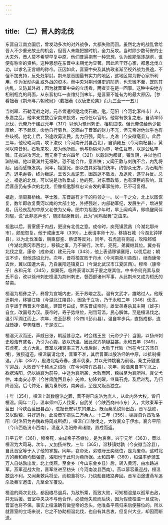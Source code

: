```yaml
---
---
---
```

title: （二）晋人的北伐
---



东晋自江南立国后，曾发动多次的对外战争，大都失败而回。虽然北方的战乱曾给晋人不少重光故土的机会，但晋人未能把握时机，全力反攻。当时除少数苟安的士大夫外，晋人莫不希望早复中原，他们普遍抱有一种思想，认为谁能驱逐胡虏，谁便有称帝的资格，这种思想在东晋中末期尤为显著。因此若干野心家，都思北伐立功，以求名正言顺的称帝。正因如此，晋室中央及其执政者渐至视外战为畏途，不但不加支持，反处处掣肘。荆州是晋国最有实力的地区，这地区常为野心家所利用，作为发动内乱或外战的资本。而中央对荆州疆吏的防范，也无微不至，既防其内乱，又防其外战；因为就晋室中央的立场看，两者实在是一回事。这种中央地方相制相克的局面，从东晋初年一直维持到末年，是晋室不能有为的最大原因。［参看拙著《荆州与六朝政局》（载拙著《汉唐史论集》页九三至一一五）］

当刘曜、石勒混战之时，元帝曾遣祖逖北伐石勒。逖，范阳（今河北涿州市）人，永嘉之乱，他率亲党数百家南来投效，元帝任以官职。他常有恢复之志，自请率师北伐，元帝乃于建武元年（317）以他为豫州刺史，相机进取。但元帝仅给他少数廪给，不予武器，命他自行募兵。这固由于晋室的财力不充，但元帝对他似乎也有些歧视。他北上后，沿途收募流民，势力日强。同年，克谯（今安徽亳县）。此后三年，他经略河南，攻下浚仪（今河南开封县西北），自镇雍丘（今河南杞县），黄河以南皆附。石勒来攻，屡为他所败。他与勒隔河为界，听任互市，以是公私丰赡。正拟进攻河北，而元帝于太兴四年（321）以戴渊为都督，镇淮阴，并以他归渊统辖。他以戴渊并无将略，恐不能合作，意甚怏；又闻王敦与刘隗不合，内乱将起，因而感慨发病。同年，祖逖死，部众由其弟祖约统率，约御众无方，为石勒所迫，退屯寿春，终为叛逆。王敦久蓄逆志，因畏逖不敢发，及逖死，遂举兵反。总之，祖逖的北伐，可以说是功败垂成；他的死，对东晋政局，也有深巨的影响。其后晋虽仍有多次的北伐，但像祖逖那样忠义奋发的军事统帅，已不可复得。

祖逖，清周慕桥绘。字士雅，东晋最有才干的将领之一。以一千之众，北上以图恢复，数年即收复黄河以南的大部土地，外拒强赵，内部勒军纪，发展生产，增进贸易，历经丧乱的中原父老依为父母。图中为祖逖少年时，早上闻鸡声，即唤醒同伴刘琨，说“此非恶声也”，随即起身舞剑，此为“闻鸡起舞”之由来。

祖逖以后，晋室疲于内战，更没有北伐之意。成帝时，庾亮镇武昌（今湖北鄂州市），颇思恢复。他于咸康五年（339），上表请率师十万，移镇石城（今湖北钟祥县），以为北伐准备，朝臣郄鉴、蔡谟等反对。同年，石虎遣将南寇，攻陷邾城（今湖北黄冈市西北），移镇之事，乃不果行。次年，亮死，弟翼继其位。翼亦有北伐之意，康帝（成帝弟）建元元年（343），他上表请移镇襄阳，以伐后赵；朝议不许，但他违诏北行。次年，晋将桓宣败于丹水（今河南淅川县西），继而康帝去世，翼以国遭大丧，乃自襄阳还镇夏口（今湖北武汉市江夏区西）。穆帝（康帝子）永和元年（345），庾翼死，临终表请以其子爰之继其位。中书令何充素与庾氏不合，改以徐州刺史桓温为荆州刺史，督西部诸州军事，从此荆州又成为桓氏的禁脔。

桓温为桓彝之子，彝曾为宣城内史，死于苏峻之乱。温有文武才，雄略过人。他既迁荆州，移镇江陵（今湖北江陵县），因急于立功，乃于永和二年（346）伐汉。自李雄于西晋末年倡乱，建国号曰成，至东晋成帝时，雄堂弟寿杀其主期（雄子）自立，改国号为汉。康帝时，寿子势继位，刑罚苛滥，民心解体，至是桓温伐之。温引军溯江而上，次年，进至彭模（今四川彭山县）。温自率步兵，直指成都，连战皆捷，李势降晋，于是汉亡。

桓温灭汉而还，声威日张，朝廷甚忌之。时会稽王昱（元帝少子）当国，以扬州刺史殷浩有盛名，乃引为心腹，欲以抗温，因此双方猜疑益甚。永和五年（349），石虎死，北方大乱。晋室以褚裒率三万人伐后赵，大败于代陂（当在今江苏沛县境），狼狈退还。桓温屡请北伐，晋室不准，其后晋室以殷浩经略中原，以抵制桓温。八年（352），殷浩北屯寿春，遣军伐秦，并以羌帅姚襄为前驱。秦主苻健遣军迎战，大败晋军于颍水之诫桥（在今河南许昌县）。次年，殷浩亲自率军北上，欲据洛阳，仍以姚襄为前导，中途为襄所袭，大败而回，粮械尽为襄所得。襄父弋仲，本南安赤亭（今甘肃陇西县东）羌帅，初降刘曜，继属石虎，及后赵乱，乃归降晋室。后弋仲死，襄为秦所败，南奔晋，至是又叛晋独立。

十年（354），桓温上疏数殷浩之罪，晋不得已废浩为庶人，从此内外大权，皆归桓温。同年二月，温率师四万人伐秦，自武关（今陕西商州市东）入，大败秦军于蓝田（今陕西蓝田县西），进抵长安以东的灞上。既而秦悉锐师出战，晋军战败，又以缺粮，只好退兵，此役晋军损失二万余人。十二年（356），姚襄自许昌攻洛阳（时洛阳为冉魏故将周成所据），桓温自江陵伐之，大败襄众于伊水，襄奔平阳（今山西临汾市西南）。温遂入洛阳修谒诸陵，置戍而返。

升平五年（361），穆帝死，由成帝子丕继位，是为哀帝。兴宁元年（363），晋以桓温为大司马。次年，又加扬州牧。三年（365），温移镇姑孰（今安徽当涂县），自此晋室等于入了他的掌握。同年，哀帝死，弟琅玡王奕继位，是为废帝。这时北方的秦和燕均趋强盛，洛阳也于此时为燕所据。太和四年（369），桓温率步骑五万人自姑孰出发，北上伐燕，至金乡（今山东金乡县）后，转入黄河，由水路进军。燕军迎战大败，晋军继进至枋头（今河南浚县西南）。燕以慕容垂迎战，桓温数战不利，又闻秦救兵将至，而粮食将尽，乃烧船自陆路奔回。晋军沿途遭燕军追杀及秦军邀击，几至全军覆没。

桓温的两次北伐，都因粮尽退兵，为敌所乘，而致大败，可知桓温是以孤军击敌，并无后援。晋室中央决不与他合作，必使他失败而后快，因为假使桓温一旦成功，晋室也将不保。事实上桓温确有做皇帝的念头，他准备平燕归来后便篡位的。所以就晋室的立场来说，它之不协助桓温北伐，也自有其苦衷，但复兴大业，却因而断送。